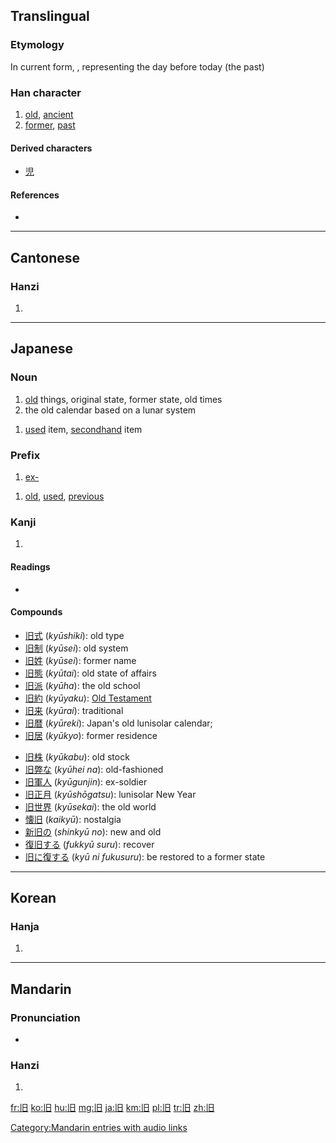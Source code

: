 {{also|舊|伯}}

==Translingual==
{{zh-forms|旧|[[舊]]}}
===Etymology===
{{Han simp|舊}}

In current form, {{Han compound|〡|t1=one|日|t2=day}}, representing the day before today (the past)

===Han character===
{{Han char|rn=72|rad=日|as=01|sn=5|four=|canj=中日 (LA)|ids=⿰[[〡]][[日]]}}

# [[old]], [[ancient]]
# [[former]], [[past]]

====Derived characters====
* [[児]]

====References====
* {{Han ref|kx=0489.051|dkj=13737|dj=0850.040|hdz=21483.020|uh=65E7|ud=26087}}

----

==Cantonese==

===Hanzi===
{{yue-hanzi|jyut=|y=[[gau6]]|tra=舊}}

# {{defn|lang=yue|sort=日01}}

----

==Japanese==

===Noun===
{{ja-noun|k|hira=きゅう|rom=kyū}}

# [[old]] things, original state, former state, old times
# the old calendar based on a lunar system
{{ja-noun|k|hira=ふる|rom=furu}}
# [[used]] item, [[secondhand]] item

===Prefix===
{{ja-pos|k|prefix|hira=きゅう|rom=kyū}}

# [[ex-]]
{{ja-pos|k|prefix|hira=ふる|rom=furu}}
# [[old]], [[used]], [[previous]]

===Kanji===
{{ja-kanji|grade=5|rs=日01}}

# {{defn|lang=ja|sort=日01}}

====Readings====
* {{ja-readings|on=[[きゅう]] (''kyū'')|kun=[[ふるい]] ([[旧い]], ''furui''), [[もと]] (''moto'')}}

====Compounds====
{{top2}}
* [[旧式]] (''kyūshiki''): old type
* [[旧制]] (''kyūsei''): old system
* [[旧姓]] (''kyūsei''): former name
* [[旧態]] (''kyūtai''): old state of affairs
* [[旧派]] (''kyūha''): the old school
* [[旧約]] (''kyūyaku''): [[Old Testament]]
* [[旧来]] (''kyūrai''): traditional
* [[旧暦]] (''kyūreki''): Japan's old lunisolar calendar;
* [[旧居]] (''kyūkyo''): former residence
{{mid2}}
* [[旧株]] (''kyūkabu''): old stock
* [[旧弊な]] (''kyūhei na''): old-fashioned
* [[旧軍人]] (''kyūgunjin''): ex-soldier
* [[旧正月]] (''kyūshōgatsu''): lunisolar New Year
* [[旧世界]] (''kyūsekai''): the old world
* [[懐旧]] (''kaikyū''): nostalgia
* [[新旧の]] (''shinkyū no''): new and old
* [[復旧する]] (''fukkyū suru''): recover
* [[旧に復する]] (''kyū ni fukusuru''): be restored to a former state
{{bottom}}

----

==Korean==

===Hanja===
{{ko-hanja|hangeul=구|eumhun=|rv=gu|mr=ku|y=kwu}}

# {{defn|lang=ko|sort=日01}}

----

==Mandarin==

===Pronunciation===
* {{audio|zh-jiù.ogg|audio}}

===Hanzi===
{{cmn-hanzi|tra=舊|pin=[[jiù]] ([[jiu4]])|wg=[[chiu4|chiu<sup>4</sup>]]}}

# {{defn|lang=cmn|sort=日01}}

[[Category:Mandarin entries with audio links]]

[[fr:旧]]
[[ko:旧]]
[[hu:旧]]
[[mg:旧]]
[[ja:旧]]
[[km:旧]]
[[pl:旧]]
[[tr:旧]]
[[zh:旧]]